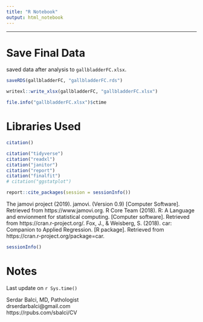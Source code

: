 ```yaml
---
title: "R Notebook"
output: html_notebook
---
```



---

# Save Final Data  {.appendix}  

saved data after analysis to `gallbladderFC.xlsx`.

```r
saveRDS(gallbladderFC, "gallbladderFC.rds")

writexl::write_xlsx(gallbladderFC, "gallbladderFC.xlsx")

file.info("gallbladderFC.xlsx")$ctime

```



\pagebreak


# Libraries Used {.appendix}  

```r
citation()
```


```r
citation("tidyverse")
citation("readxl")
citation("janitor")
citation("report")
citation("finalfit")
# citation("ggstatplot")
```


```r
report::cite_packages(session = sessionInfo())
```



The jamovi project (2019). jamovi. (Version 0.9) [Computer Software]. Retrieved from https://www.jamovi.org.
R Core Team (2018). R: A Language and envionment for statistical computing. [Computer software]. Retrieved from https://cran.r-project.org/.
Fox, J., & Weisberg, S. (2018). car: Companion to Applied Regression. [R package]. Retrieved from https://cran.r-project.org/package=car.





```r
sessionInfo()
```



\pagebreak



# Notes {.appendix}  

Last update on `r Sys.time()`  

Serdar Balci, MD, Pathologist  
drserdarbalci@gmail.com  
https://rpubs.com/sbalci/CV   

